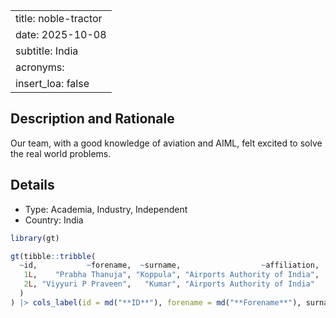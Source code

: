 
---
title: noble-tractor
date: 2025-10-08
subtitle: India
acronyms:
  insert_loa: false
---

## Description and Rationale

Our team, with a good knowledge of aviation and AIML, felt excited to solve the real world problems.

## Details

* Type: Academia, Industry, Independent
* Country: India

```r
library(gt)

gt(tibble::tribble(
  ~id,           ~forename,  ~surname,                  ~affiliation,
   1L,    "Prabha Thanuja", "Koppula", "Airports Authority of India",
   2L, "Viyyuri P Praveen",   "Kumar", "Airports Authority of India"
  )
) |> cols_label(id = md("**ID**"), forename = md("**Forename**"), surname ~ md("**Surname**"), affiliation ~ md("**Affiliation**"))
```
